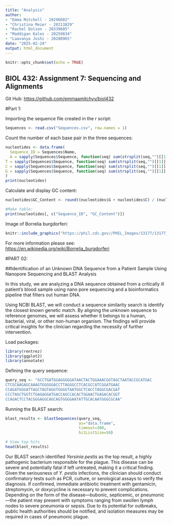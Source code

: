 ```yaml
---
title: "Analysis"
author: 
- "Emma Mitchell - 20296602"
- "Christina Meier - 20213829"
- "Rachel Dolson - 20339605"
- "Maddigan Kales - 20259834"
- "Laavanya Joshi - 20288965"
date: "2025-02-24"
output: html_document
---
```


```r
knitr::opts_chunk$set(echo = TRUE)
```

## BIOL 432: Assignment 7: Sequencing and Alignments

Git Hub: <https://github.com/emmaamitchyy/biol432>

#Part 1:

Importing the sequence file created in the r script:

```r
Sequences <- read.csv("Sequences.csv", row.names = 1)
```

Count the number of each base pair in the three sequences:

```r
nucleotides <- data.frame(
  Sequence_ID = Sequences$Name,
  A = sapply(Sequences$Sequence, function(seq) sum(strsplit(seq,"")[[1]] == "A")),
T = sapply(Sequences$Sequence, function(seq) sum(strsplit(seq,"")[[1]] == "T")), 
C = sapply(Sequences$Sequence, function(seq) sum(strsplit(seq,"")[[1]] == "C")),
G = sapply(Sequences$Sequence, function(seq) sum(strsplit(seq,"")[[1]] == "G"))
)
print(nucleotides)
```

Calculate and display GC content:

```r
nucleotides$GC_Content <- round((nucleotides$G + nucleotides$C) / (nucleotides$A + nucleotides$T + nucleotides$G + nucleotides$C) *100, 2)

#Make table: 
print(nucleotides[, c("Sequence_ID", "GC_Content")])
```

Image of Borrelia burgdorferi:

```r
knitr::include_graphics("https://phil.cdc.gov//PHIL_Images/13177/13177_lores.jpg")
```

For more information please see: <https://en.wikipedia.org/wiki/Borrelia_burgdorferi>

#PART 02:

##Identification of an Unknown DNA Sequence from a Patient Sample Using Nanopore Sequencing and BLAST Analysis

In this study, we are analyzing a DNA sequence obtained from a critically ill patient’s blood sample using nano pore sequencing and a bioinformatics pipeline that filters out human DNA.

Using NCBI BLAST, we will conduct a sequence similarity search is identify the closest known genetic match. By aligning the unknown sequence to reference genomes, we will assess whether it belongs to a human, bacterial, viral, or other non-human organism. The findings will provide critical insights for the clinician regarding the necessity of further intervention.

Load packages:

```r
library(rentrez)
library(ggplot2)
library(annotate)

```

Defining the query sequence:

```r
query_seq <- "GCCTGATGGAGGGGGATAACTACTGGAAACGGTAGCTAATACCGCATGAC
CTCGCAAGAGCAAAGTGGGGGACCTTAGGGCCTCACGCCATCGGATGAAC
CCAGATGGGATTAGCTAGTAGGTGGGGTAATGGCTCACCTAGGCGACGAT
CCCTAGCTGGTCTGAGAGGATGACCAGCCACACTGGAACTGAGACACGGT
CCAGACTCCTACGGGAGGCAGCAGTGGGGAATATTGCACAATGGGCGCAA"
```

Running the BLAST search:

```r
blast_results <- blastSequences(query_seq, 
                                as="data.frame", 
                                timeout=300, 
                                hitListSize=50)

# View top hits
head(blast_results)
```

Our BLAST search identified *Yersinia pestis* as the top result, a highly pathogenic bacterium responsible for the plague. This disease can be severe and potentially fatal if left untreated, making it a critical finding. Given the seriousness of *Y. pestis* infections, the clinician should conduct confirmatory tests such as PCR, culture, or serological assays to verify the diagnosis. If confirmed, immediate antibiotic treatment with gentamicin, streptomycin, or doxycycline is necessary to prevent complications. Depending on the form of the disease—bubonic, septicemic, or pneumonic—the patient may present with symptoms ranging from swollen lymph nodes to severe pneumonia or sepsis. Due to its potential for outbreaks, public health authorities should be notified, and isolation measures may be required in cases of pneumonic plague.
